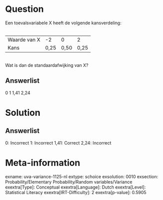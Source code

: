 Question
========

Een toevalsvariabele X heeft de volgende kansverdeling:\
\

  -------------- ------ ------ ------
  Waarde van X   -2     0      2
  Kans           0,25   0,50   0,25
  -------------- ------ ------ ------

\
Wat is dan de standaardafwijking van X?

Answerlist
----------

0
1
1,41
2,24

Solution
========

Answerlist
----------

0: Incorrect
1: Incorrect
1,41: Correct
2,24: Incorrect

Meta-information
================
exname: uva-variance-1125-nl
extype: schoice
exsolution: 0010
exsection: Probability/Elementary Probability/Random variables/Variance
exextra[Type]: Conceptual
exextra[Language]: Dutch
exextra[Level]: Statistical Literacy
exextra[IRT-Difficulty]: 2
exextra[p-value]: 0.5905
